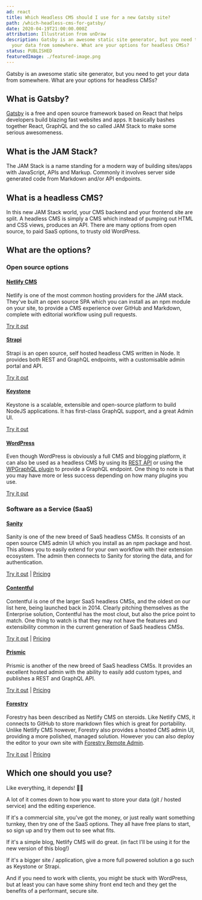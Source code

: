 ```yaml
---
ad: react
title: Which Headless CMS should I use for a new Gatsby site?
path: /which-headless-cms-for-gatsby/
date: 2020-04-19T21:00:00.000Z
attribution: Illustration from unDraw
description: Gatsby is an awesome static site generator, but you need to get
  your data from somewhere. What are your options for headless CMSs?
status: PUBLISHED
featuredImage: ./featured-image.png
---
```


Gatsby is an awesome static site generator, but you need to get your data from somewhere. What are your options for headless CMSs?

## What is Gatsby?

[Gatsby](https://www.gatsbyjs.org/) is a free and open source framework based on React that helps developers build blazing fast websites and apps. It basically bashes together React, GraphQL and the so called JAM Stack to make some serious awesomeness.

## What is the JAM Stack?

The JAM Stack is a name standing for a modern way of building sites/apps with JavaScript, APIs and Markup. Commonly it involves server side generated code from Markdown and/or API endpoints.

## What is a headless CMS?

In this new JAM Stack world, your CMS backend and your frontend site are split. A headless CMS is simply a CMS which instead of pumping out HTML and CSS views, produces an API. There are many options from open source, to paid SaaS options, to trusty old WordPress.

## What are the options?

### Open source options

#### [Netlify CMS](https://www.netlifycms.org/)

Netlify is one of the most common hosting providers for the JAM stack. They've built an open source SPA which you can install as an npm module on your site, to provide a CMS experience over GitHub and Markdown, complete with editorial workflow using pull requests.

[Try it out](https://www.gatsbyjs.org/starters/netlify-templates/gatsby-starter-netlify-cms/)

#### [Strapi](https://strapi.io/)

Strapi is an open source, self hosted headless CMS written in Node. It provides both REST and GraphQL endpoints, with a customisable admin portal and API.

[Try it out](https://github.com/strapi/strapi-starter-gatsby-blog)

#### [Keystone](https://www.keystonejs.com/)

Keystone is a scalable, extensible and open-source platform to build NodeJS applications. It has first-class GraphQL support, and a great Admin UI.

[Try it out](https://www.gatsbyjs.org/docs/third-party-graphql/)

#### [WordPress](https://www.wordpress.org)

Even though WordPress is obviously a full CMS and blogging platform, it can also be used as a headless CMS by using its [REST API](https://developer.wordpress.org/rest-api/) or using the [WPGraphQL plugin](https://www.wpgraphql.com/) to provide a GraphQL endpoint. One thing to note is that you may have more or less success depending on how many plugins you use.

[Try it out](https://www.gatsbyjs.org/starters/GatsbyCentral/gatsby-starter-wordpress/)

### Software as a Service (SaaS)

#### [Sanity](https://sanity.io/)

Sanity is one of the new breed of SaaS headless CMSs. It consists of an open source CMS admin UI which you install as an npm package and host. This allows you to easily extend for your own workflow with their extension ecosystem. The admin then connects to Sanity for storing the data, and for authentication.

[Try it out](https://github.com/sanity-io/gatsby-source-sanity) |
[Pricing](https://www.sanity.io/pricing)

#### [Contentful](https://www.contentful.com/)

Contentful is one of the larger SaaS headless CMSs, and the oldest on our list here, being launched back in 2014. Clearly pitching themselves as the Enterprise solution, Contentful has the most clout, but also the price point to match. One thing to watch is that they may not have the features and extensibility common in the current generation of SaaS headless CMSs.

[Try it out](https://www.gatsbyjs.org/starters/contentful-userland/gatsby-contentful-starter/) |
[Pricing](https://www.contentful.com/pricing/)

#### [Prismic](https://prismic.io/)

Prismic is another of the new breed of SaaS headless CMSs. It provides an excellent hosted admin with the ability to easily add custom types, and publishes a REST and GraphQL API.

[Try it out](https://github.com/prismicio/gatsby-blog) |
[Pricing](https://prismic.io/pricing)

#### [Forestry](https://www.forestry.io/)

Forestry has been described as Netlify CMS on steroids. Like Netlify CMS, it connects to GitHub to store markdown files which is great for portability. Unlike Netlify CMS however, Forestry also provides a hosted CMS admin UI, providing a more polished, managed solution. However you can also deploy the editor to your own site with [Forestry Remote Admin](https://forestry.io/docs/editing/remote-admin/).

[Try it out](https://github.com/forestryio/gatsby-starter-blog) |
[Pricing](https://www.forestry.io/pricing/)

## Which one should you use?

Like everything, it depends! 🤷‍♂️

A lot of it comes down to how you want to store your data (git / hosted service) and the editing experience.

If it's a commercial site, you've got the money, or just really want something turnkey, then try one of the SaaS options. They all have free plans to start, so sign up and try them out to see what fits.

If it's a simple blog, Netlify CMS will do great. (in fact I'll be using it for the new version of this blog!)

If it's a bigger site / application, give a more full powered solution a go such as Keystone or Strapi.

And if you need to work with clients, you might be stuck with WordPress, but at least you can have some shiny front end tech and they get the benefits of a performant, secure site.
